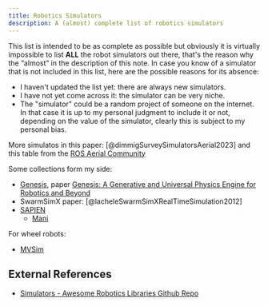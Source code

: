 ```yaml
---
title: Robotics Simulators
description: A (almost) complete list of robotics simulators
---
```


This list is intended to be as complete as possible but obviously it is virtually impossible to list **ALL** the robot simulators out there, that's the reason why the “almost” in the description of this note. In case you know of a simulator that is not included in this list, here are the possible reasons for its absence:
- I haven't updated the list yet: there are always new simulators.
- I have not yet come across it: the simulator can be very niche.
- The "simulator" could be a random project of someone on the internet. In that case it is up to my personal judgment to include it or not, depending on the value of the simulator, clearly this is subject to my personal bias.

More simulatos in this paper: [@dimmigSurveySimulatorsAerial2023] and this table from the [ROS Aerial Community](https://github.com/ROS-Aerial/aerial_robotic_landscape/blob/main/docs/simulation.md#features)

Some collections form my side:
- [Genesis](https://genesis-world.readthedocs.io/en/latest/index.html#), paper [Genesis: A Generative and Universal Physics Engine for Robotics and Beyond](https://genesis-embodied-ai.github.io/)
- SwarmSimX paper: [@lacheleSwarmSimXRealTimeSimulation2012]
- [SAPIEN](https://sapien.ucsd.edu/)
    - [Mani](https://maniskill.readthedocs.io/en/latest/)

For wheel robots:
- [MVSim](https://mvsimulator.readthedocs.io/en/latest/)

## External References

- [Simulators - Awesome Robotics Libraries Github Repo](https://github.com/jslee02/awesome-robotics-libraries?tab=readme-ov-file#simulators)
